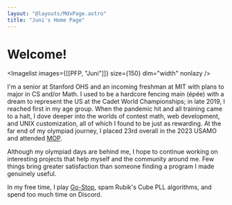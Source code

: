 ```yaml
---
layout: "@layouts/MdxPage.astro"
title: "Juni's Home Page"
---
```



# Welcome!


<Imagelist images={[[PFP, "Juni"]]} size={150} dim="width" nonlazy />

I'm a senior at Stanford OHS and an incoming freshman at MIT with plans to major
in CS and/or Math. I used to be a hardcore fencing main (épée) with a dream to
represent the US at the Cadet World Championships; in late 2019, I reached
first in my age group. When the pandemic hit and all training came to a halt, I
dove deeper into the worlds of contest math, web development, and UNIX
customization, all of which I found to be just as rewarding. At the far end of
my olympiad journey, I placed 23rd overall in the 2023 USAMO and attended
[MOP](/mop).

Although my olympiad days are behind me, I hope to continue working on interesting
projects that help myself and the community around me. Few things bring greater
satisfaction than someone finding a program I made genuinely useful.

In my free time, I play [Go-Stop](https://en.wikipedia.org/wiki/Go-Stop), spam
Rubik's Cube PLL algorithms, and spend too much time on Discord.
